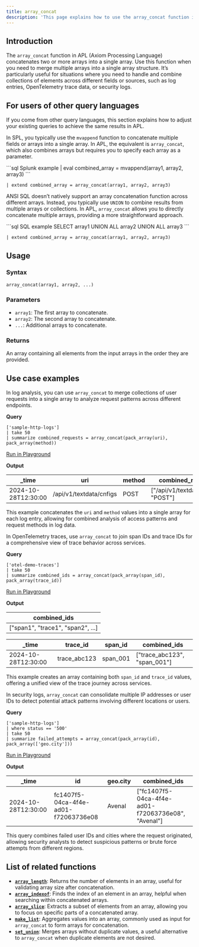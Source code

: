 ```yaml
---
title: array_concat
description: 'This page explains how to use the array_concat function in APL.'
---
```


## Introduction

The `array_concat` function in APL (Axiom Processing Language) concatenates two or more arrays into a single array. Use this function when you need to merge multiple arrays into a single array structure. It’s particularly useful for situations where you need to handle and combine collections of elements across different fields or sources, such as log entries, OpenTelemetry trace data, or security logs.

## For users of other query languages

If you come from other query languages, this section explains how to adjust your existing queries to achieve the same results in APL.

<AccordionGroup>
<Accordion title="Splunk SPL users">

In SPL, you typically use the `mvappend` function to concatenate multiple fields or arrays into a single array. In APL, the equivalent is `array_concat`, which also combines arrays but requires you to specify each array as a parameter.

<CodeGroup>
```sql Splunk example
| eval combined_array = mvappend(array1, array2, array3)
```

```kusto APL equivalent
| extend combined_array = array_concat(array1, array2, array3)
```
</CodeGroup>

</Accordion>
<Accordion title="ANSI SQL users">

ANSI SQL doesn’t natively support an array concatenation function across different arrays. Instead, you typically use `UNION` to combine results from multiple arrays or collections. In APL, `array_concat` allows you to directly concatenate multiple arrays, providing a more straightforward approach.

<CodeGroup>
```sql SQL example
SELECT array1 UNION ALL array2 UNION ALL array3
```

```kusto APL equivalent
| extend combined_array = array_concat(array1, array2, array3)
```
</CodeGroup>

</Accordion>
</AccordionGroup>

## Usage

### Syntax

```kusto
array_concat(array1, array2, ...)
```

### Parameters

- `array1`: The first array to concatenate.
- `array2`: The second array to concatenate.
- `...`: Additional arrays to concatenate.

### Returns

An array containing all elements from the input arrays in the order they are provided.

## Use case examples

<Tabs>
<Tab title="Log analysis">

In log analysis, you can use `array_concat` to merge collections of user requests into a single array to analyze request patterns across different endpoints.

**Query**

```kusto
['sample-http-logs']
| take 50
| summarize combined_requests = array_concat(pack_array(uri), pack_array(method))
```

[Run in Playground](https://play.axiom.co/axiom-play-qf1k/explorer?initForm=%7B%22apl%22%3A%22%5B'sample-http-logs'%5D%20%7C%20take%2050%20%7C%20summarize%20combined_requests%20%3D%20array_concat(pack_array(uri)%2C%20pack_array(method))%22%7D)

**Output**

| _time               | uri      | method       | combined_requests       |
|---------------------|---------------|---------------|--------------------|
| 2024-10-28T12:30:00 | /api/v1/textdata/cnfigs  | POST   | ["/api/v1/textdata/cnfigs", "POST"] |

This example concatenates the `uri` and `method` values into a single array for each log entry, allowing for combined analysis of access patterns and request methods in log data.

</Tab>
<Tab title="OpenTelemetry traces">

In OpenTelemetry traces, use `array_concat` to join span IDs and trace IDs for a comprehensive view of trace behavior across services.

**Query**

```kusto
['otel-demo-traces']
| take 50
| summarize combined_ids = array_concat(pack_array(span_id), pack_array(trace_id))
```

[Run in Playground](https://play.axiom.co/axiom-play-qf1k/explorer?initForm=%7B%22apl%22%3A%22%5B'otel-demo-traces'%5D%20%7C%20take%2050%20%7C%20summarize%20combined_ids%20%3D%20array_concat(pack_array(span_id)%2C%20pack_array(trace_id))%22%7D)

**Output**

| combined_ids                            |
|-----------------------------------------|
| ["span1", "trace1", "span2", ...]       |

| _time               | trace_id      | span_id       | combined_ids       |
|---------------------|---------------|---------------|--------------------|
| 2024-10-28T12:30:00 | trace_abc123  | span_001      | ["trace_abc123", "span_001"]           |

This example creates an array containing both `span_id` and `trace_id` values, offering a unified view of the trace journey across services.

</Tab>
<Tab title="Security logs">

In security logs, `array_concat` can consolidate multiple IP addresses or user IDs to detect potential attack patterns involving different locations or users.

**Query**

```kusto
['sample-http-logs']
| where status == '500'
| take 50
| summarize failed_attempts = array_concat(pack_array(id), pack_array(['geo.city']))
```

[Run in Playground](https://play.axiom.co/axiom-play-qf1k/explorer?initForm=%7B%22apl%22%3A%22%5B'sample-http-logs'%5D%20%7C%20where%20status%20%3D%3D%20'500'%20%7C%20take%2050%20%7C%20summarize%20failed_attempts%20%3D%20array_concat(pack_array(id)%2C%20pack_array(%5B'geo.city'%5D))%22%7D)

**Output**

| _time               | id      | geo.city       | combined_ids       |
|---------------------|---------------|---------------|--------------------|
| 2024-10-28T12:30:00 | fc1407f5-04ca-4f4e-ad01-f72063736e08  | Avenal      | ["fc1407f5-04ca-4f4e-ad01-f72063736e08", "Avenal"]  |

This query combines failed user IDs and cities where the request originated, allowing security analysts to detect suspicious patterns or brute force attempts from different regions.

</Tab>
</Tabs>

## List of related functions

- [**`array_length`**](/apl/array-functions/array_length-function): Returns the number of elements in an array, useful for validating array size after concatenation.
- [**`array_indexof`**](/apl/array-functions/array_indexof-function): Finds the index of an element in an array, helpful when searching within concatenated arrays.
- [**`array_slice`**](/apl/array-functions/array_slice-function): Extracts a subset of elements from an array, allowing you to focus on specific parts of a concatenated array.
- [**`make_list`**](/apl/aggregation-functions/make_list-function): Aggregates values into an array, commonly used as input for `array_concat` to form arrays for concatenation.
- [**`set_union`**](/apl/set-functions/set_union-function): Merges arrays without duplicate values, a useful alternative to `array_concat` when duplicate elements are not desired.